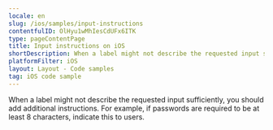 ```yaml
---
locale: en
slug: /ios/samples/input-instructions
contentfulID: OlHyu1wMhIesCdUFx6ITK
type: pageContentPage
title: Input instructions on iOS
shortDescription: When a label might not describe the requested input sufficiently, you should add additional instructions.
platformFilter: iOS
layout: Layout - Code samples
tag: iOS code sample
---
```


When a label might not describe the requested input sufficiently, you should add additional instructions. For example, if passwords are required to be at least 8 characters, indicate this to users.

<CodeSample id="input-instructions" locale="en" platform="ios"/>
